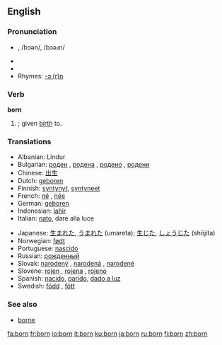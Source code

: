 {{see|Born}}
==English==

{{rank|William|remain|covered|717|born|somewhat|figure|goes}}

===Pronunciation===
* {{IPA|/ˈboː(r)n/}}, /bɔən/, /bɔəɹn/
* {{SAMPA|/"bo:(r)n/}}
*{{audio|en-us-born.ogg|Audio (US)}}
* Rhymes: [[Rhymes:English:-ɔː(r)n|-ɔː(r)n]]

===Verb===
'''born'''

# {{past participle of|[[bear]]}}; given [[birth]] to.

===Translations===
{{top}}
*Albanian: Lindur
*Bulgarian: [[роден]] {{m}}, [[родена]] {{f}}, [[родено]] {{n}}, [[родени]] {{p}}
*Chinese: [[出生]]
*Dutch: [[geboren]]
*Finnish: [[syntynyt]], [[syntyneet]]
*French: [[né]] {{m}}, [[née]] {{f}}
*German: [[geboren]]
*Indonesian: [[lahir]]
*Italian: [[nato]], dare alla luce
{{mid}}
*Japanese: [[生まれた]], [[うまれた]] (umareta); [[生じた]], [[しょうじた]] (shōjita)
*Norwegian: [[født]]
*Portuguese: [[nascido]]
*Russian: [[рожденный]]
*Slovak: [[narodený]] {{m}}, [[narodená]] {{f}}, [[narodené]] {{n}}
*Slovene: [[rojen]] {{m}}, [[rojena]] {{f}}, [[rojeno]] {{n}}
*Spanish: [[nacido]], [[parido]], [[dar a luz|dado a luz]]
*Swedish: [[född]] {{c}}, [[fött]] {{n}}
{{bottom}}

===See also===
* [[borne]]

[[fa:born]]
[[fr:born]]
[[io:born]]
[[it:born]]
[[ku:born]]
[[ja:born]]
[[ru:born]]
[[fi:born]]
[[zh:born]]